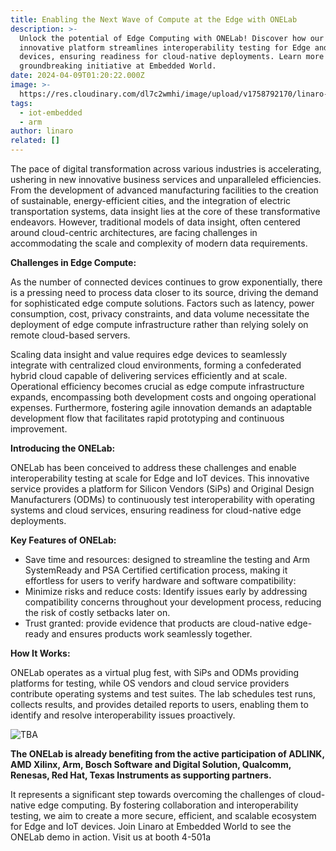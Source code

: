 ```yaml
---
title: Enabling the Next Wave of Compute at the Edge with ONELab
description: >-
  Unlock the potential of Edge Computing with ONELab! Discover how our
  innovative platform streamlines interoperability testing for Edge and IoT
  devices, ensuring readiness for cloud-native deployments. Learn more about our
  groundbreaking initiative at Embedded World.
date: 2024-04-09T01:20:22.000Z
image: >-
  https://res.cloudinary.com/dl7c2wmhi/image/upload/v1758792170/linaro-website/images/blog/Banner_Toolchain
tags:
  - iot-embedded
  - arm
author: linaro
related: []
---
```


The pace of digital transformation across various industries is accelerating, ushering in new innovative business services and unparalleled efficiencies. From the development of advanced manufacturing facilities to the creation of sustainable, energy-efficient cities, and the integration of electric transportation systems, data insight lies at the core of these transformative endeavors. However, traditional models of data insight, often centered around cloud-centric architectures, are facing challenges in accommodating the scale and complexity of modern data requirements.

**Challenges in Edge Compute:**

As the number of connected devices continues to grow exponentially, there is a pressing need to process data closer to its source, driving the demand for sophisticated edge compute solutions. Factors such as latency, power consumption, cost, privacy constraints, and data volume necessitate the deployment of edge compute infrastructure rather than relying solely on remote cloud-based servers.

Scaling data insight and value requires edge devices to seamlessly integrate with centralized cloud environments, forming a confederated hybrid cloud capable of delivering services efficiently and at scale. Operational efficiency becomes crucial as edge compute infrastructure expands, encompassing both development costs and ongoing operational expenses. Furthermore, fostering agile innovation demands an adaptable development flow that facilitates rapid prototyping and continuous improvement.

**Introducing the ONELab:**

ONELab has been conceived to address these challenges and enable interoperability testing at scale for Edge and IoT devices. This innovative service provides a platform for Silicon Vendors (SiPs) and Original Design Manufacturers (ODMs) to continuously test interoperability with operating systems and cloud services, ensuring readiness for cloud-native edge deployments.

**Key Features of ONELab:**

* Save time and resources: designed to streamline the testing and Arm SystemReady and PSA Certified certification process, making it effortless for users to verify hardware and software compatibility:
* Minimize risks and reduce costs: Identify issues early by addressing compatibility concerns throughout your development process, reducing the risk of costly setbacks later on.
* Trust granted: provide evidence that products are cloud-native edge-ready and ensures products work seamlessly together.

**How It Works:**

ONELab operates as a virtual plug fest, with SiPs and ODMs providing platforms for testing, while OS vendors and cloud service providers contribute operating systems and test suites. The lab schedules test runs, collects results, and provides detailed reports to users, enabling them to identify and resolve interoperability issues proactively.

![TBA](https://res.cloudinary.com/dl7c2wmhi/image/upload/v1758792170/linaro-website/images/blog/onelab-image)

**The ONELab is already benefiting from the active participation of ADLINK, AMD Xilinx, Arm, Bosch Software and Digital Solution, Qualcomm, Renesas, Red Hat, Texas Instruments as supporting partners.**

It represents a significant step towards overcoming the challenges of cloud-native edge computing. By fostering collaboration and interoperability testing, we aim to create a more secure, efficient, and scalable ecosystem for Edge and IoT devices. Join Linaro at Embedded World to see the ONELab demo in action. Visit us at booth 4-501a
